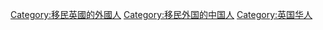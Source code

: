 [[Category:移民英國的外國人|Category:移民英國的外國人]]
[[Category:移民外国的中国人|Category:移民外国的中国人]]
[[Category:英国华人|Category:英国华人]]